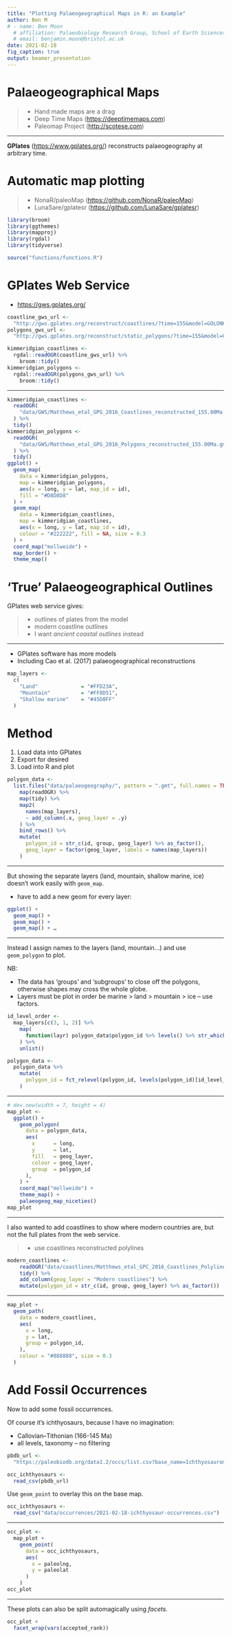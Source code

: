 ```yaml
---
title: "Plotting Palaeogeographical Maps in R: an Example"
author: Ben M
# - name: Ben Moon
  # affiliation: Palaeobiology Research Group, School of Earth Sciences, University of Bristol, Bristol, U.K.
  # email: benjamin.moon@bristol.ac.uk
date: 2021-02-18
fig_caption: true
output: beamer_presentation
---
```


# Palaeogeographical Maps

>- Hand made maps are a drag
>- Deep Time Maps (<https://deeptimemaps.com>)
>- Paleomap Project (<http://scotese.com>)

***

**GPlates** (<https://www.gplates.org/>) reconstructs palaeogeography at arbitrary
time.

# Automatic map plotting

>- NonaR/paleoMap (<https://github.com/NonaR/paleoMap>)
>- LunaSare/gplatesr (<https://github.com/LunaSare/gplatesr>)

```r
library(broom)
library(ggthemes)
library(mapproj)
library(rgdal)
library(tidyverse)

source("functions/functions.R")
```

# GPlates Web Service

- <https://gws.gplates.org/>

```r
coastline_gws_url <-
  "http://gws.gplates.org/reconstruct/coastlines/?time=155&model=GOLONKA"
polygons_gws_url <-
  "http://gws.gplates.org/reconstruct/static_polygons/?time=155&model=GOLONKA"

kimmeridgian_coastlines <-
  rgdal::readOGR(coastline_gws_url) %>%
    broom::tidy()
kimmeridgian_polygons <-
  rgdal::readOGR(polygons_gws_url) %>%
    broom::tidy()
```

***

```r
kimmeridgian_coastlines <-
  readOGR(
    "data/GWS/Matthews_etal_GPG_2016_Coastlines_reconstructed_155.00Ma.gmt"
  ) %>%
  tidy()
kimmeridgian_polygons <-
  readOGR(
    "data/GWS/Matthews_etal_GPG_2016_Polygons_reconstructed_155.00Ma.gmt"
  ) %>%
  tidy()
ggplot() +
  geom_map(
    data = kimmeridgian_polygons,
    map = kimmeridgian_polygons,
    aes(x = long, y = lat, map_id = id),
    fill = "#D8D8D8"
  ) +
  geom_map(
    data = kimmeridgian_coastlines,
    map = kimmeridgian_coastlines,
    aes(x = long, y = lat, map_id = id),
    colour = "#222222", fill = NA, size = 0.3
  ) +
  coord_map("mollweide") +
  map_border() +
  theme_map()
```


# 'True' Palaeogeographical Outlines

GPlates web service gives:

>- outlines of plates from the model
>- modern coastline outlines
>- I want _ancient coastal outlines_ instead

***

- GPlates software has more models
- Including Cao et al. (2017) palaeogeographical reconstructions

```r
map_layers <-
  c(
    "Land"              = "#FFD23A",
    "Mountain"          = "#FF8D51",
    "Shallow marine"    = "#45D8FF"
  )
```

# Method

1. Load data into GPlates
2. Export for desired
3. Load into R and plot

```r
polygon_data <-
  list.files("data/palaeogeography/", pattern = ".gmt", full.names = TRUE) %>%
    map(readOGR) %>%
    map(tidy) %>%
    map2(
      names(map_layers),
      ~ add_column(.x, geog_layer = .y)
    ) %>%
    bind_rows() %>%
    mutate(
      polygon_id = str_c(id, group, geog_layer) %>% as_factor(),
      geog_layer = factor(geog_layer, labels = names(map_layers))
    )
```

***

But showing the separate layers (land, mountain, shallow marine, ice) doesn't
work easily with `geom_map`.

- have to add a new geom for every layer:

```r
ggplot() +
  geom_map() +
  geom_map() +
  geom_map() + …
```

***

Instead I assign names to the layers (land, mountain…) and use `geom_polygon` to
plot.

NB:

- The data has 'groups' and 'subgroups' to close off the polygons, otherwise
  shapes may cross the whole globe.
- Layers must be plot in order be marine > land > mountain > ice – use factors.

```r
id_level_order <-
  map_layers[c(3, 1, 2)] %>%
    map(
      function(layr) polygon_data$polygon_id %>% levels() %>% str_which(layr)
    ) %>%
    unlist()

polygon_data <-
  polygon_data %>%
    mutate(
      polygon_id = fct_relevel(polygon_id, levels(polygon_id)[id_level_order])
    )
```

***

```r
# dev.new(width = 7, height = 4)
map_plot <-
  ggplot() +
    geom_polygon(
      data = polygon_data,
      aes(
        x      = long,
        y      = lat,
        fill   = geog_layer,
        colour = geog_layer,
        group  = polygon_id
      ),
    ) +
    coord_map("mollweide") +
    theme_map() +
    palaeogeog_map_niceties()
map_plot
```

***

I also wanted to add coastlines to show where modern countries are, but not the
full plates from the web service.

>- use coastlines reconstructed polylines

```r
modern_coastlines <-
    readOGR("data/coastlines/Matthews_etal_GPC_2016_Coastlines_Polyline_reconstructed_155.00Ma.gmt") %>%
    tidy() %>%
    add_column(geog_layer = "Modern coastlines") %>%
    mutate(polygon_id = str_c(id, group, geog_layer) %>% as_factor())
```

***

```r
map_plot +
  geom_path(
    data = modern_coastlines,
    aes(
      x = long,
      y = lat,
      group = polygon_id,
    ),
    colour = "#888888", size = 0.3
  )
```


# Add Fossil Occurrences

Now to add some fossil occurrences.

Of course it's ichthyosaurs, because I have no imagination:

- Callovian–Tithonian (166-145 Ma)
- all levels, taxonomy – no filtering

```r
pbdb_url <-
  "https://paleobiodb.org/data1.2/occs/list.csv?base_name=Ichthyosauromorpha&interval=Callovian,Oxfordian,Kimmeridgian,Tithonian&show=paleoloc"

occ_ichthyosaurs <-
  read_csv(pbdb_url)
```

Use `geom_point` to overlay this on the base map.

```r
occ_ichthyosaurs <-
  read_csv("data/occurrences/2021-02-18-ichthyosaur-occurrences.csv")
```

***

```r
occ_plot <-
  map_plot +
    geom_point(
      data = occ_ichthyosaurs,
      aes(
        x = paleolng,
        y = paleolat
      )
    )
occ_plot
```

***

These plots can also be split automagically using _facets._

```r
occ_plot +
  facet_wrap(vars(accepted_rank))
```

